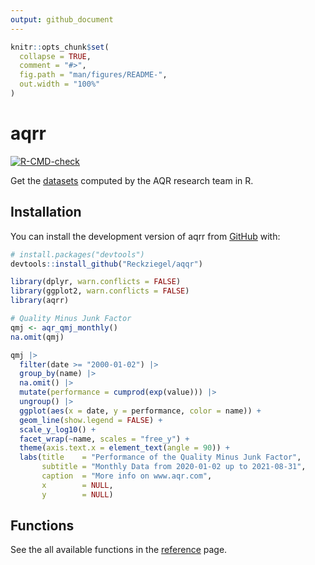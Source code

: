 ```yaml
---
output: github_document
---
```


<!-- README.md is generated from README.Rmd. Please edit that file -->

```r
knitr::opts_chunk$set(
  collapse = TRUE,
  comment = "#>",
  fig.path = "man/figures/README-",
  out.width = "100%"
)
```

# aqrr

<!-- badges: start -->

[![R-CMD-check](https://github.com/Reckziegel/aqqr/workflows/R-CMD-check/badge.svg)](https://github.com/Reckziegel/aqqr/actions)

<!-- badges: end -->

Get the [datasets](https://www.aqr.com/Insights/Datasets) computed by the AQR research team in R.

## Installation

You can install the development version of aqrr from [GitHub](https://github.com/) with:

``` r
# install.packages("devtools")
devtools::install_github("Reckziegel/aqqr")
```

```r
library(dplyr, warn.conflicts = FALSE)
library(ggplot2, warn.conflicts = FALSE)
library(aqrr)

# Quality Minus Junk Factor
qmj <- aqr_qmj_monthly()
na.omit(qmj)
```


```r
qmj |> 
  filter(date >= "2000-01-02") |> 
  group_by(name) |> 
  na.omit() |> 
  mutate(performance = cumprod(exp(value))) |> 
  ungroup() |> 
  ggplot(aes(x = date, y = performance, color = name)) + 
  geom_line(show.legend = FALSE) + 
  scale_y_log10() + 
  facet_wrap(~name, scales = "free_y") + 
  theme(axis.text.x = element_text(angle = 90)) + 
  labs(title    = "Performance of the Quality Minus Junk Factor", 
       subtitle = "Monthly Data from 2020-01-02 up to 2021-08-31", 
       caption  = "More info on www.aqr.com", 
       x        = NULL, 
       y        = NULL)
```

## Functions

See the all available functions in the [reference](https://reckziegel.github.io/aqrr/reference/index.html) page.
